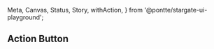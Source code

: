   Meta,
  Canvas,
  Status,
  Story,
  withAction,
} from '@pontte/stargate-ui-playground';


<Meta title="Core/Action Button" component={ButtonAction} />

## Action Button

<Status type="experimental" />

##

<Canvas>
  <ButtonAction>
    <SvgIconClose />
  </ButtonAction>
</Canvas>
